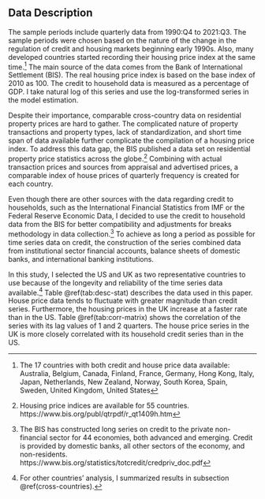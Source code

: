 ## Data Description

The sample periods include quarterly data from 1990:Q4 to 2021:Q3. The sample periods were chosen based on the nature of the change in the regulation of credit and housing markets beginning early 1990s. Also, many developed countries started recording their housing price index at the same time.^[The 17 countries with both credit and house price data available: Australia, Belgium, Canada, Finland, France, Germany, Hong Kong, Italy, Japan, Netherlands, New Zealand, Norway, South Korea, Spain, Sweden, United Kingdom, United States] The main source of the data comes from the Bank of International Settlement (BIS). The real housing price index is based on the base index of 2010 as 100. The credit to household data is measured as a percentage of GDP. I take natural log of this series and use the log-transformed series in the model estimation.

Despite their importance, comparable cross-country data on residential property prices are hard to gather. The complicated nature of property transactions and property types, lack of standardization, and short time span of data available further complicate the compilation of a housing price index. To address this data gap, the BIS published a data set on residential property price statistics across the globe.^[Housing price indices are available for 55 countries. https://www.bis.org/publ/qtrpdf/r_qt1409h.htm] Combining with actual transaction prices and sources from appraisal and advertised prices, a comparable index of house prices of quarterly frequency is created for each country.

Even though there are other sources with the data regarding credit to households, such as the International Financial Statistics from IMF or the Federal Reserve Economic Data, I decided to use the credit to household data from the BIS for better compatibility and adjustments for breaks methodology in data collection.^[The BIS has constructed long series on credit to the private non-financial sector for 44 economies, both advanced and emerging. Credit is provided by domestic banks, all other sectors of the economy, and non-residents. https://www.bis.org/statistics/totcredit/credpriv_doc.pdf] To achieve as long a period as possible for time series data on credit, the construction of the series combined data from institutional sector financial accounts, balance sheets of domestic banks, and international banking institutions.
  
In this study, I selected the US and UK as two representative countries to use because of the longevity and reliability of the time series data available.^[For other countries' analysis, I summarized results in subsection \@ref(cross-countries).] Table \@ref(tab:desc-stat) describes the data used in this paper. House price data tends to fluctuate with greater magnitude than credit series. Furthermore, the housing prices in the UK increase at a faster rate than in the US. Table \@ref(tab:corr-matrix) shows the correlation of the series with its lag values of 1 and 2 quarters. The house price series in the UK is more closely correlated with its household credit series than in the US.

\begin{center}

\begin{threeparttable}

\caption {\label{tab:desc-stat} Descriptive statistics}

%\rowcolors{2}{gray!10}{white}

\begin{tabular}{@{}llSSSll@{}}

\toprule

Country & Index & \multicolumn{1}{c}{Mean} & \multicolumn{1}{c}{Max} & \multicolumn{1}{c}{Min} & \multicolumn{1}{c}{Frequency} & Periods\\

\midrule

UK & $\Delta y_t$ & 0.3802268 & 2.698864 & -1.762632 & Quarterly & 1990:Q4-2021:Q3\\[2pt]

& $\Delta h_t$ & 0.592557 & 7.232207 & -6.725045 & Quarterly & 1990:Q4-2021:Q3\\[2pt]

US & $\Delta y_t$ & 0.1988737 & 3.508772 & -1.94274 & Quarterly & 1990:Q4-2021:Q3\\[2pt]

& $\Delta h_t$ & 0.3004273 & 3.480857 & -6.716384 & Quarterly & 1990:Q4-2021:Q3\\[2pt]

\bottomrule

\end{tabular}

\begin{tablenotes}

\small

\item $\Delta y_t$ is growth rate of credit to household series, $\Delta h_t$ is growth rate of house prices index series. The measurements are in percentage.\\

\end{tablenotes}

\end{threeparttable}

\end{center}



\begin{center}

\begin{threeparttable}

\caption {\label{tab:corr-matrix} Correlation matrix}

% \rowcolors{2}{gray!10}{white}

\begin{tabular}{@{}llSSSSSS@{}}

\toprule

Country & & $y_t$ & $y_{t-1}$ & $y_{t-2}$ & $h_t$ & $h_{t-1}$ & $h_{t-2}$ \\

\midrule

UK & $y_t$ & 1 & 0.9990921 & 0.9969423 & & 0.9441596 & 0.9490988 \\[2pt]

& $h_t$ & 0.9391269 & 0.9313553& 0.9224964 & 1 & 0.9974943 & 0.9924997 \\[2pt]

\midrule

US & $y_t$ & 1 & 0.9982942 & 0.9947279 & & 0.7232386 & 0.7415248 \\[2pt]

& $h_t$ & 0.7040654 & 0.6890949 & 0.6729709 & 1 & 0.9951329 & 0.9816735 \\[2pt]

\bottomrule

\end{tabular}

\begin{tablenotes}

\small

\item $y_t$ is credit to household series, $h_t$ is housing price index series. Both are log transformed. \\

\end{tablenotes}

\end{threeparttable}

\end{center}

